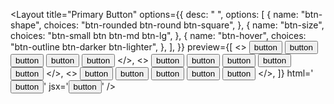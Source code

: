 
<Layout
  title="Primary Button"
  options={{
    desc: "<btn-shape> <btn-size> <btn-hover>",
    options: [
      {
        name: "btn-shape",
        choices: "btn-rounded btn-round btn-square",
      },
      {
        name: "btn-size",
        choices: "btn-small btn btn-md btn-lg",
      },
      {
        name: "btn-hover",
        choices: "btn-outline btn-darker btn-lighter",
      },
    ],
  }}
  preview={[
    <>
      <button class="btn-rounded btn-xs btn-darker">button</button>
      <button class="btn-rounded btn-sm btn-darker">button</button>
      <button class="btn-rounded btn btn-darker">button</button>
      <button class="btn-rounded btn-md btn-darker">button</button>
      <button class="btn-rounded btn-lg btn-darker">button</button>
    </>,
    <>
      <button class="btn-round btn-xs btn-outline">button</button>
      <button class="btn-round btn-sm btn-outline">button</button>
      <button class="btn-round btn btn-outline">button</button>
      <button class="btn-round btn-md btn-outline">button</button>
      <button class="btn-round btn-lg btn-outline">button</button>
    </>,
    <>
      <button class="btn-square btn-xs btn-lighter">button</button>
      <button class="btn-square btn-sm btn-lighter">button</button>
      <button class="btn-square btn btn-lighter">button</button>
      <button class="btn-square btn-md btn-lighter">button</button>
      <button class="btn-square btn-lg btn-lighter">button</button>
    </>,
  ]}
  html='<button class="btn-rounded btn btn-darker" >button</button>'
  jsx='<button className="btn-round btn btn-outline">button</button>'
/>
